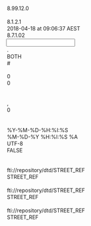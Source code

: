 <?xml version="1.0" encoding="UTF-8"?>

<MappingDef type="MSF" version="1.0">
  <Options>
    <Option key="MappingComment"/>
    <Option key="MappingVersion">8.99.12.0</Option>
    <Option key="MappingAuthor"/>
    <Option key="MessageTranslatorVersion">8.1.2.1</Option>
    <Option key="LastChangedTms">2018-04-18 at 09:06:37 AEST</Option>
    <Option key="MappingDesignerVersion">8.7.1.02</Option>
  </Options>
  <Input vendorType="BB">
    <Options>
      <Option key="DecimalSeparator">.</Option>
      <Option key="TrimFields">BOTH</Option>
      <Option key="CommentMarker">#</Option>
      <Option key="NullIdentifiers"/>
      <Option key="KeyEndPos">0</Option>
      <Option key="SkipInputLines">0</Option>
      <Option key="QuotationMark"/>
      <Option key="DDLName"/>
      <Option key="InputDataDelimiter">,</Option>
      <Option key="KeyBeginPos">0</Option>
      <Option key="EscapeCharacter"/>
      <Option key="MessageType"/>
      <Option key="DateTimeFormat">%Y-%M-%D-%H:%I:%S</Option>
    </Options>
    <VendorDef name="MSFDatastructure">
      <field decimals="0" desc="" excludedNullIdentifiers="" ident="CenterID" length="255" mandatory="false" mapable="true" match="false" multiple="false" name="CenterID" pattern="" pos="0" readonly="false" type="String"/>
      <field decimals="0" desc="" excludedNullIdentifiers="" ident="ISOCurrencyCode" length="255" mandatory="false" mapable="true" match="false" multiple="false" name="ISOCurrencyCode" pattern="" pos="0" readonly="false" type="String"/>
      <field decimals="0" desc="" excludedNullIdentifiers="" ident="ISO MIC Code" length="255" mandatory="false" mapable="true" match="false" multiple="false" name="ISOMICCode" pattern="" pos="0" readonly="false" type="String"/>
      <field decimals="0" desc="" excludedNullIdentifiers="" ident="ISOCountryCode" length="255" mandatory="false" mapable="true" match="false" multiple="false" name="ISOCountryCode" pattern="" pos="0" readonly="false" type="String"/>
      <field decimals="0" desc="" excludedNullIdentifiers="" ident="CentreName" length="255" mandatory="false" mapable="true" match="false" multiple="false" name="CentreName" pattern="" pos="0" readonly="false" type="String"/>
      <field decimals="0" desc="" excludedNullIdentifiers="" ident="FinancialCentre" length="255" mandatory="false" mapable="true" match="false" multiple="false" name="FinancialCentre" pattern="" pos="0" readonly="false" type="String"/>
      <field decimals="0" desc="" excludedNullIdentifiers="" ident="CentreCode" length="255" mandatory="false" mapable="true" match="false" multiple="false" name="CentreCode" pattern="" pos="0" readonly="false" type="String"/>
      <field decimals="0" desc="" excludedNullIdentifiers="" ident="EventYear" length="255" mandatory="false" mapable="true" match="false" multiple="false" name="EventYear" pattern="" pos="0" readonly="false" type="String"/>
      <field decimals="0" desc="" excludedNullIdentifiers="" ident="EventDate" length="255" mandatory="false" mapable="true" match="false" multiple="false" name="EventDate" pattern="" pos="0" readonly="false" type="String"/>
      <field decimals="0" desc="" excludedNullIdentifiers="" ident="EventDayOfWeek" length="255" mandatory="false" mapable="true" match="false" multiple="false" name="EventDayOfWeek" pattern="" pos="0" readonly="false" type="String"/>
      <field decimals="0" desc="" excludedNullIdentifiers="" ident="EventName" length="255" mandatory="false" mapable="true" match="false" multiple="false" name="EventName" pattern="" pos="0" readonly="false" type="String"/>
      <field decimals="0" desc="" excludedNullIdentifiers="" ident="FileType" length="255" mandatory="false" mapable="true" match="false" multiple="false" name="FileType" pattern="" pos="0" readonly="false" type="String"/>
    </VendorDef>
    <Layout>
      <Override/>
      <record ref="MSFDatastructure"/>
    </Layout>
  </Input>
  <Output>
    <Options>
      <Option key="DateTimeOutputFormat">%M-%D-%Y %H:%I:%S %A</Option>
      <Option key="OutputEncoding">UTF-8</Option>
      <Option key="DefaultEmptyNumericsToZero">FALSE</Option>
      <Option key="SendNullMacro"/>
    </Options>
    <MappingFragments/>
    <OutputDef>
      <Node messageformat="GSREF" name="STREET_REF" type="message">
        <Options>
          <Option key="OutputEncoding"/>
          <Option key="SystemId">fti://repository/dtd/STREET_REF</Option>
          <Option key="DocType">STREET_REF</Option>
        </Options>
        <condition><![CDATA[if (AllHaveValue(CenterID, FileType, ISOCountryCode) && OneHasValue(CentreCode, ISOMICCode))
	return "STREET_REF";
else
	return "";]]></condition>
        <Node name="USERID" type="attribute">
          <expr><![CDATA[return "CCHRD_CBA";]]></expr>
        </Node>
        <Node name="HEADER" type="element">
          <Node name="ASOFDATE" type="element">
            <Node name="VALUE" type="attribute"/>
          </Node>
          <Node name="ATTRLOCK" type="element">
            <Node name="VALUE" type="attribute"/>
          </Node>
          <Node name="CALID" type="element">
            <Node name="VALUE" type="attribute"/>
            <Node name="INSERT_ONLY" type="attribute"/>
            <Node name="TRANSLATE" type="attribute"/>
            <Node name="STRIP_FAILED_DOMAIN" type="attribute"/>
            <Node name="DEFAULT" type="attribute"/>
            <Node name="ERR_LVL" type="attribute"/>
          </Node>
          <Node name="CHECKLASTDBUPDATE" type="element">
            <Node name="VALUE" type="attribute">
              <expr><![CDATA[return "N";]]></expr>
            </Node>
          </Node>
          <Node name="CHGAPPRTYP" type="element">
            <Node name="VALUE" type="attribute">
              <expr><![CDATA[return "N";]]></expr>
            </Node>
          </Node>
          <Node name="CNTRYCDE" type="element">
            <Node name="VALUE" type="attribute"/>
            <Node name="INSERT_ONLY" type="attribute"/>
            <Node name="TRANSLATE" type="attribute"/>
            <Node name="STRIP_FAILED_DOMAIN" type="attribute"/>
            <Node name="DEFAULT" type="attribute"/>
            <Node name="ERR_LVL" type="attribute"/>
          </Node>
          <Node name="CURRENTTIMESTAMP" type="element"/>
          <Node name="DATAID" type="element">
            <Node name="VALUE" type="attribute"/>
          </Node>
          <Node name="DATAIDCTXT" type="element">
            <Node name="VALUE" type="attribute"/>
          </Node>
          <Node name="DATASOURCE" type="element">
            <Node name="VALUE" type="attribute">
              <expr><![CDATA[return "COPPCLARK";]]></expr>
            </Node>
          </Node>
          <Node name="DONOTPOST" type="element">
            <Node name="VALUE" type="attribute"/>
          </Node>
          <Node name="EMPLOYEE" type="element">
            <Node name="VALUE" type="attribute"/>
          </Node>
          <Node name="ISSTYP" type="element">
            <Node name="VALUE" type="attribute"/>
            <Node name="INSERT_ONLY" type="attribute"/>
            <Node name="TRANSLATE" type="attribute"/>
            <Node name="STRIP_FAILED_DOMAIN" type="attribute"/>
            <Node name="DEFAULT" type="attribute"/>
            <Node name="ERR_LVL" type="attribute"/>
          </Node>
          <Node name="ISSUEACTIONREPLACE" type="element">
            <Node name="VALUE" type="attribute"/>
          </Node>
          <Node name="ISSUELOCK" type="element">
            <Node name="VALUE" type="attribute"/>
          </Node>
          <Node name="ISSUERDERIVATIONMODE" type="element">
            <Node name="VALUE" type="attribute">
              <expr><![CDATA[return "N";]]></expr>
            </Node>
          </Node>
          <Node name="LOCALE" type="element">
            <Node name="NLS" type="element">
              <Node name="VALUE" type="attribute"/>
            </Node>
            <Node name="TIMEZONE" type="element">
              <Node name="VALUE" type="attribute"/>
            </Node>
          </Node>
          <Node name="MAIN_ENTITY_ID" type="element">
            <Node name="VALUE" type="attribute"/>
          </Node>
          <Node name="MAIN_ENTITY_ID_CTXT_TYP" type="element">
            <Node name="VALUE" type="attribute"/>
          </Node>
          <Node name="MAIN_ENTITY_TYP" type="element">
            <Node name="VALUE" type="attribute"/>
          </Node>
          <Node name="MAIN_ENTITY_NME" type="element">
            <Node name="VALUE" type="attribute"/>
          </Node>
          <Node name="MAIN_ENTITY_TBL_TYP" type="element">
            <Node name="VALUE" type="attribute"/>
          </Node>
          <Node name="MERGEMESSAGE" type="element">
            <Node name="VALUE" type="attribute"/>
          </Node>
          <Node name="MODEL" type="element">
            <Node name="CHANGEMODEL" type="element">
              <Node name="VALUE" type="attribute">
                <expr><![CDATA[return "N";]]></expr>
              </Node>
            </Node>
            <Node name="EXPECTEDCOMPLVL" type="element">
              <Node name="VALUE" type="attribute"/>
            </Node>
            <Node name="MODLID" type="element">
              <Node name="VALUE" type="attribute"/>
              <Node name="INSERT_ONLY" type="attribute"/>
              <Node name="TRANSLATE" type="attribute"/>
              <Node name="STRIP_FAILED_DOMAIN" type="attribute"/>
              <Node name="DEFAULT" type="attribute"/>
              <Node name="ERR_LVL" type="attribute"/>
            </Node>
            <Node name="MODLSTARTTMS" type="element">
              <Node name="VALUE" type="attribute"/>
              <Node name="INSERT_ONLY" type="attribute"/>
              <Node name="TRANSLATE" type="attribute"/>
              <Node name="STRIP_FAILED_DOMAIN" type="attribute"/>
              <Node name="DEFAULT" type="attribute"/>
              <Node name="ERR_LVL" type="attribute"/>
            </Node>
            <Node name="UPDATEMODEL" type="element">
              <Node name="VALUE" type="attribute">
                <expr><![CDATA[return "N";]]></expr>
              </Node>
            </Node>
          </Node>
          <Node name="MSGCLASSIFICATION" type="element">
            <Node name="VALUE" type="attribute"/>
          </Node>
          <Node name="MSGSET" type="element">
            <Node name="VALUE" type="attribute"/>
          </Node>
          <Node name="MSGTYP" type="element">
            <Node name="VALUE" type="attribute"/>
            <Node name="INSERT_ONLY" type="attribute"/>
            <Node name="TRANSLATE" type="attribute"/>
            <Node name="STRIP_FAILED_DOMAIN" type="attribute"/>
            <Node name="DEFAULT" type="attribute"/>
            <Node name="ERR_LVL" type="attribute"/>
          </Node>
          <Node name="ORGID" type="element">
            <Node name="VALUE" type="attribute"/>
            <Node name="INSERT_ONLY" type="attribute"/>
            <Node name="TRANSLATE" type="attribute"/>
            <Node name="STRIP_FAILED_DOMAIN" type="attribute"/>
            <Node name="DEFAULT" type="attribute"/>
            <Node name="ERR_LVL" type="attribute"/>
          </Node>
          <Node name="PUBLISH" type="element">
            <Node name="VALUE" type="attribute"/>
          </Node>
          <Node name="REALMSG" type="element">
            <Node name="VALUE" type="attribute"/>
          </Node>
          <Node name="REFDATA" type="element"/>
          <Node name="REFERRINGPAGE" type="element"/>
          <Node name="ROLLBACKONSEGMENTERROR" type="element">
            <Node name="VALUE" type="attribute"/>
          </Node>
          <Node name="SECURITYLABEL" type="element">
            <Node name="VALUE" type="attribute"/>
          </Node>
          <Node name="TRANSLATE" type="element">
            <Node name="VALUE" type="attribute"/>
          </Node>
          <Node name="TRILLIUM" type="element">
            <Node name="FORCENEWENTITY" type="element">
              <Node name="VALUE" type="attribute"/>
            </Node>
            <Node name="TRILLIUMTABLEID" type="element">
              <Node name="VALUE" type="attribute"/>
            </Node>
            <Node name="TRILLIUMTABLETYPE" type="element">
              <Node name="VALUE" type="attribute"/>
            </Node>
          </Node>
          <Node name="USERID" type="element">
            <Node name="VALUE" type="attribute">
              <expr><![CDATA[return "CCHRD_CBA";]]></expr>
            </Node>
          </Node>
          <Node name="VENDORMODEL" type="element">
            <Node name="VENDORCHANGEMODEL" type="element">
              <Node name="VALUE" type="attribute">
                <expr><![CDATA[return "N";]]></expr>
              </Node>
            </Node>
            <Node name="VENDOREXPECTEDCOMPLVL" type="element">
              <Node name="VALUE" type="attribute"/>
            </Node>
            <Node name="VENDORMODLID" type="element">
              <Node name="VALUE" type="attribute"/>
              <Node name="INSERT_ONLY" type="attribute"/>
            </Node>
            <Node name="VENDORMODLSTARTTMS" type="element">
              <Node name="VALUE" type="attribute"/>
            </Node>
            <Node name="VENDORUPDATEMODEL" type="element">
              <Node name="VALUE" type="attribute">
                <expr><![CDATA[return "N";]]></expr>
              </Node>
            </Node>
          </Node>
          <Node name="VENDORRECORDID" type="element">
            <Node name="VALUE" type="attribute"/>
          </Node>
          <Node name="VENDORTYPE" type="element">
            <Node name="VALUE" type="attribute"/>
          </Node>
          <Node name="VTTRMSGSET" type="element">
            <Node name="VALUE" type="attribute"/>
          </Node>
        </Node>
        <Node name="CalendarDefinition" type="segment">
          <Node name="ACTION" type="attribute">
            <expr><![CDATA[return "UNKNOWN";]]></expr>
          </Node>
          <Node name="TYPE" type="attribute">
            <expr><![CDATA[return "CalendarDefinition";]]></expr>
          </Node>
          <Node name="CALDESC" type="element">
            <Node name="VALUE" type="attribute">
              <expr><![CDATA[	if (OneHasValue(FinancialCentre))
		return FinancialCentre;
	else if (OneHasValue(CentreName))
		return CentreName;
	else
		return "";
]]></expr>
            </Node>
          </Node>
          <Node name="CALID" type="element">
            <Node name="VALUE" type="attribute">
              <expr><![CDATA[return Strcat(CenterID, Strcat("-", FileType));]]></expr>
            </Node>
          </Node>
          <Node name="CALNME" type="element">
            <Node name="VALUE" type="attribute">
              <expr><![CDATA[	if (OneHasValue(CentreCode))
		return CentreCode;
	else if (OneHasValue(ISOMICCode))
		return ISOMICCode;
	else
		return "";
]]></expr>
            </Node>
          </Node>
          <Node name="CALTYP" type="element">
            <Node name="VALUE" type="attribute"/>
          </Node>
          <Node name="DATASRCID" type="element">
            <Node name="VALUE" type="attribute"/>
          </Node>
          <Node name="DATASTATTYP" type="element">
            <Node name="VALUE" type="attribute"/>
          </Node>
          <Node name="LASTCHGTMS" type="element">
            <Node name="VALUE" type="attribute"/>
          </Node>
          <Node name="LASTCHGUSRID" type="element">
            <Node name="VALUE" type="attribute"/>
          </Node>
        </Node>
        <Node name="FinancialMarket" type="segment">
          <condition><![CDATA[if (AllHaveValue(FileType, CenterID) && (OneHasValue(CentreCode, ISOMICCode) && OneHasValue(FinancialCentre, CentreName)))
	return "FinancialMarket";
else
	return "";
	]]></condition>
          <Node name="ACTION" type="attribute">
            <expr><![CDATA[return "REFERENCE";]]></expr>
          </Node>
          <Node name="TYPE" type="attribute">
            <expr><![CDATA[return "FinancialMarket";]]></expr>
          </Node>
          <Node name="COPY_FROM" type="attribute"/>
          <Node name="FinancialMarketIdentifier" type="segment">
            <Node name="ACTION" type="attribute">
              <expr><![CDATA[return "REFERENCE";]]></expr>
            </Node>
            <Node name="TYPE" type="attribute">
              <expr><![CDATA[return "FinancialMarketIdentifier";]]></expr>
            </Node>
            <Node name="NESTED_ERR_LVL" type="attribute">
              <expr><![CDATA[return "ERROR";]]></expr>
            </Node>
            <Node name="NESTED_ERR_TXT" type="attribute">
              <expr><![CDATA[	if (OneHasValue(CentreCode))
		return Strcat("3|CONCTNS|NESTED|MKTIDCTXTTYP|MIC|MKTID|", Strcat(SubString(CentreCode, 1, 4), "|DATASRCID|COPPCLARK"));
	else if (OneHasValue(ISOMICCode))
		return Strcat("3|CONCTNS|NESTED|MKTIDCTXTTYP|MIC|MKTID|", Strcat(ISOMICCode, "|DATASRCID|COPPCLARK"));
	else
		return "";
]]></expr>
            </Node>
            <Node name="COPY_TO" type="attribute">
              <expr><![CDATA[return "MKT_OID";]]></expr>
            </Node>
            <Node name="MATCH" type="attribute">
              <expr><![CDATA[return "MKID1_MKT_CTXT_MKTID";]]></expr>
            </Node>
            <Node name="MKTID" type="element">
              <Node name="VALUE" type="attribute">
                <expr><![CDATA[	if (OneHasValue(CentreCode))
		return SubString(CentreCode, 1, 4);
	else if (OneHasValue(ISOMICCode))
		return ISOMICCode;
	else
		return "";
]]></expr>
              </Node>
              <Node name="MKTIDCTXTTYP" type="element"/>
            </Node>
            <Node name="MKTIDCTXTTYP" type="element">
              <Node name="VALUE" type="attribute">
                <expr><![CDATA[return "MIC";]]></expr>
              </Node>
            </Node>
          </Node>
          <Node name="AUTOORDEREXPIREIND" type="element">
            <Node name="VALUE" type="attribute"/>
          </Node>
          <Node name="CREATEDTMS" type="element">
            <Node name="VALUE" type="attribute"/>
          </Node>
          <Node name="CSDPERMITIND" type="element">
            <Node name="VALUE" type="attribute"/>
          </Node>
          <Node name="CURRMIDOFCNT" type="element">
            <Node name="VALUE" type="attribute"/>
          </Node>
          <Node name="DATACOVERAGETYP" type="element">
            <Node name="VALUE" type="attribute"/>
          </Node>
          <Node name="DATASRCID" type="element">
            <Node name="VALUE" type="attribute"/>
          </Node>
          <Node name="DATASTATTYP" type="element">
            <Node name="VALUE" type="attribute"/>
          </Node>
          <Node name="DAYSETTLEBUYQTY" type="element">
            <Node name="VALUE" type="attribute"/>
          </Node>
          <Node name="DAYSETTLESLLQTY" type="element">
            <Node name="VALUE" type="attribute"/>
          </Node>
          <Node name="DAYSMTHBASTYP" type="element">
            <Node name="VALUE" type="attribute"/>
          </Node>
          <Node name="DAYSYRBASTYP" type="element">
            <Node name="VALUE" type="attribute"/>
          </Node>
          <Node name="DYCHGLMTCAMT" type="element">
            <Node name="VALUE" type="attribute"/>
          </Node>
          <Node name="ELECADDRID" type="element">
            <Node name="VALUE" type="attribute"/>
          </Node>
          <Node name="ELECMATCHIND" type="element">
            <Node name="VALUE" type="attribute"/>
          </Node>
          <Node name="ELECTRDNGIND" type="element">
            <Node name="VALUE" type="attribute"/>
          </Node>
          <Node name="ENDBUSDYTME" type="element">
            <Node name="VALUE" type="attribute"/>
          </Node>
          <Node name="ENDTMS" type="element">
            <Node name="VALUE" type="attribute"/>
          </Node>
          <Node name="FINSMKTTYP" type="element">
            <Node name="VALUE" type="attribute"/>
          </Node>
          <Node name="GUCNT" type="element">
            <Node name="VALUE" type="attribute"/>
          </Node>
          <Node name="GUID" type="element">
            <Node name="VALUE" type="attribute"/>
          </Node>
          <Node name="GUTYP" type="element">
            <Node name="VALUE" type="attribute"/>
          </Node>
          <Node name="HELDPOSLMTCAMT" type="element">
            <Node name="VALUE" type="attribute"/>
          </Node>
          <Node name="INSTMNEM" type="element">
            <Node name="VALUE" type="attribute"/>
          </Node>
          <Node name="INTERNETTRDNGIND" type="element">
            <Node name="VALUE" type="attribute"/>
          </Node>
          <Node name="LASTCHGTMS" type="element">
            <Node name="VALUE" type="attribute"/>
          </Node>
          <Node name="LASTCHGUSRID" type="element">
            <Node name="VALUE" type="attribute"/>
          </Node>
          <Node name="LOCALTMZ" type="element">
            <Node name="VALUE" type="attribute"/>
          </Node>
          <Node name="MAILADDRID" type="element">
            <Node name="VALUE" type="attribute"/>
          </Node>
          <Node name="MERGEUNIQOID" type="element">
            <Node name="VALUE" type="attribute"/>
          </Node>
          <Node name="MIFIDREGULATEDIND" type="element">
            <Node name="VALUE" type="attribute"/>
          </Node>
          <Node name="MKTDESC" type="element">
            <Node name="VALUE" type="attribute"/>
          </Node>
          <Node name="MKTLISTEDIND" type="element">
            <Node name="VALUE" type="attribute"/>
          </Node>
          <Node name="MKTMAKINGTYP" type="element">
            <Node name="VALUE" type="attribute"/>
          </Node>
          <Node name="MKTIDCTXTTYP" type="element">
            <Node name="VALUE" type="attribute">
              <expr><![CDATA[return "MIC";]]></expr>
            </Node>
          </Node>
          <Node name="MKTNME" type="element">
            <Node name="VALUE" type="attribute">
              <expr><![CDATA[	if (OneHasValue(FinancialCentre))
		return FinancialCentre;
	else if (OneHasValue(CentreName))
		return CentreName;
	else
		return "";
]]></expr>
            </Node>
          </Node>
          <Node name="MKTOID" type="element">
            <Node name="VALUE" type="attribute"/>
          </Node>
          <Node name="MKTQUOTETYP" type="element">
            <Node name="VALUE" type="attribute"/>
          </Node>
          <Node name="MKTSTATTYP" type="element">
            <Node name="VALUE" type="attribute"/>
          </Node>
          <Node name="MKTTRDNGSTATTYP" type="element">
            <Node name="VALUE" type="attribute"/>
          </Node>
          <Node name="NLSCDE" type="element">
            <Node name="VALUE" type="attribute"/>
          </Node>
          <Node name="ORDERCUTOFFTME" type="element">
            <Node name="VALUE" type="attribute"/>
          </Node>
          <Node name="PHYSTRDNGIND" type="element">
            <Node name="VALUE" type="attribute"/>
          </Node>
          <Node name="PREFINTERFACETYP" type="element">
            <Node name="VALUE" type="attribute"/>
          </Node>
          <Node name="PREFISSCTXTTYP" type="element">
            <Node name="VALUE" type="attribute"/>
          </Node>
          <Node name="PREFPLACEMENTTYP" type="element">
            <Node name="VALUE" type="attribute"/>
          </Node>
          <Node name="PREFSETTLECDE" type="element">
            <Node name="VALUE" type="attribute"/>
          </Node>
          <Node name="PREFSETTLETYP" type="element">
            <Node name="VALUE" type="attribute"/>
          </Node>
          <Node name="PREFTRDNGCDE" type="element">
            <Node name="VALUE" type="attribute"/>
          </Node>
          <Node name="PRNTMKTOID" type="element">
            <Node name="VALUE" type="attribute"/>
          </Node>
          <Node name="RNDLOTDEPENDENTIND" type="element">
            <Node name="VALUE" type="attribute"/>
          </Node>
          <Node name="RNDLOTSZCQTY" type="element">
            <Node name="VALUE" type="attribute"/>
          </Node>
          <Node name="STARTBUSDYTME" type="element">
            <Node name="VALUE" type="attribute"/>
          </Node>
          <Node name="TRDBOTDYNUM" type="element">
            <Node name="VALUE" type="attribute"/>
          </Node>
          <Node name="TRDBOTDYTYP" type="element">
            <Node name="VALUE" type="attribute"/>
          </Node>
          <Node name="TRDBOTSTRTNUM" type="element">
            <Node name="VALUE" type="attribute"/>
          </Node>
          <Node name="TRDDTEACRDINTIND" type="element">
            <Node name="VALUE" type="attribute"/>
          </Node>
          <Node name="TRDLOTSIZECQTY" type="element">
            <Node name="VALUE" type="attribute"/>
          </Node>
        </Node>
        <Node name="FinancialMarketIdentifier" type="segment">
          <condition><![CDATA[if (AllHaveValue(FileType, CenterID) && (OneHasValue(CentreCode, ISOMICCode) && OneHasValue(FinancialCentre, CentreName)))
	return "FinancialMarketIdentifier";
else
	return "";]]></condition>
          <Node name="ACTION" type="attribute">
            <expr><![CDATA[return "REFERENCE";]]></expr>
          </Node>
          <Node name="TYPE" type="attribute">
            <expr><![CDATA[return "FinancialMarketIdentifier";]]></expr>
          </Node>
          <Node name="COPY_FROM" type="attribute"/>
          <Node name="COPY_TO" type="attribute">
            <expr><![CDATA[return "MKT_OID";]]></expr>
          </Node>
          <Node name="NESTED_ERR_LVL" type="attribute">
            <expr><![CDATA[return "ERROR";]]></expr>
          </Node>
          <Node name="NESTED_ERR_TXT" type="attribute">
            <expr><![CDATA[return Strcat("3|CONCTNS|NESTED|MKTIDCTXTTYP|MIC|MKTID|", Strcat(SubString(CentreCode, 6, 0), "|DATASRCID|COPPCLARK"));]]></expr>
          </Node>
          <Node name="MATCH" type="attribute">
            <expr><![CDATA[return "MKID1_MKT_CTXT_MKTID";]]></expr>
          </Node>
          <Node name="DATASRCID" type="element">
            <Node name="VALUE" type="attribute"/>
          </Node>
          <Node name="DATASTATTYP" type="element">
            <Node name="VALUE" type="attribute"/>
          </Node>
          <Node name="ENDTMS" type="element">
            <Node name="VALUE" type="attribute"/>
          </Node>
          <Node name="LASTCHGTMS" type="element">
            <Node name="VALUE" type="attribute"/>
          </Node>
          <Node name="LASTCHGUSRID" type="element">
            <Node name="VALUE" type="attribute"/>
          </Node>
          <Node name="MKIDOID" type="element">
            <Node name="VALUE" type="attribute"/>
          </Node>
          <Node name="MKTIDCTXTTYP" type="element">
            <Node name="VALUE" type="attribute">
              <expr><![CDATA[return "MIC";]]></expr>
            </Node>
          </Node>
          <Node name="MKTOID" type="element">
            <Node name="VALUE" type="attribute"/>
          </Node>
          <Node name="STARTTMS" type="element">
            <Node name="VALUE" type="attribute"/>
          </Node>
          <Node name="MKTID" type="element">
            <Node name="VALUE" type="attribute">
              <expr><![CDATA[	if (OneHasValue(CentreCode))
		return SubString(CentreCode, 1, 4);
	else if (OneHasValue(ISOMICCode))
		return ISOMICCode;
	else
		return "";
]]></expr>
            </Node>
          </Node>
        </Node>
        <Node name="FinancialMarketIdentifier" type="segment">
          <condition><![CDATA[	if ((AllHaveValue(CentreCode, FileType, CenterID, FinancialCentre) && (Strcmp(FileType, "T") || Strcmp(FileType, "S"))) && StrContainsOneOf(CentreCode, "-"))
		return "FinancialMarketIdentifier";
	else
		return "";
]]></condition>
          <Node name="ACTION" type="attribute">
            <expr><![CDATA[return "REFERENCE";]]></expr>
          </Node>
          <Node name="TYPE" type="attribute">
            <expr><![CDATA[return "FinancialMarketIdentifier";]]></expr>
          </Node>
          <Node name="COPY_FROM" type="attribute"/>
          <Node name="COPY_TO" type="attribute">
            <expr><![CDATA[return "MKT_OID";]]></expr>
          </Node>
          <Node name="NESTED_ERR_LVL" type="attribute">
            <expr><![CDATA[return "ERROR";]]></expr>
          </Node>
          <Node name="NESTED_ERR_TXT" type="attribute">
            <expr><![CDATA[return Strcat("3|CONCTNS|NESTED|MKTIDCTXTTYP|CCETEXCH|MKTID|", Strcat(CentreCode, "|DATASRCID|COPPCLARK"));]]></expr>
          </Node>
          <Node name="MATCH" type="attribute">
            <expr><![CDATA[return "MKID1_MKT_CTXT_MKTID";]]></expr>
          </Node>
          <Node name="DATASRCID" type="element">
            <Node name="VALUE" type="attribute"/>
          </Node>
          <Node name="DATASTATTYP" type="element">
            <Node name="VALUE" type="attribute"/>
          </Node>
          <Node name="ENDTMS" type="element">
            <Node name="VALUE" type="attribute"/>
          </Node>
          <Node name="LASTCHGTMS" type="element">
            <Node name="VALUE" type="attribute"/>
          </Node>
          <Node name="LASTCHGUSRID" type="element">
            <Node name="VALUE" type="attribute"/>
          </Node>
          <Node name="MKIDOID" type="element">
            <Node name="VALUE" type="attribute"/>
          </Node>
          <Node name="MKTIDCTXTTYP" type="element">
            <Node name="VALUE" type="attribute">
              <expr><![CDATA[return "CCETEXCH";]]></expr>
            </Node>
          </Node>
          <Node name="MKTOID" type="element">
            <Node name="VALUE" type="attribute"/>
          </Node>
          <Node name="STARTTMS" type="element">
            <Node name="VALUE" type="attribute"/>
          </Node>
          <Node name="MKTID" type="element">
            <Node name="VALUE" type="attribute">
              <expr><![CDATA[return CentreCode;]]></expr>
            </Node>
          </Node>
        </Node>
        <Node name="FinsMarketCalendarParticipant" type="segment">
          <condition><![CDATA[if (AllHaveValue(FileType, CenterID) && (OneHasValue(CentreCode, ISOMICCode) && OneHasValue(CentreName, FinancialCentre)))
	return "FinsMarketCalendarParticipant";
else
	return "";]]></condition>
          <Node name="ACTION" type="attribute">
            <expr><![CDATA[return "UNKNOWN";]]></expr>
          </Node>
          <Node name="TYPE" type="attribute">
            <expr><![CDATA[return "FinsMarketCalendarParticipant";]]></expr>
          </Node>
          <Node name="CalendarDefinition" type="segment">
            <Node name="ACTION" type="attribute">
              <expr><![CDATA[return "REFERENCE";]]></expr>
            </Node>
            <Node name="TYPE" type="attribute">
              <expr><![CDATA[return "CalendarDefinition";]]></expr>
            </Node>
            <Node name="COPY_TO" type="attribute">
              <expr><![CDATA[return "CAL_ID";]]></expr>
            </Node>
            <Node name="CALID" type="element">
              <Node name="VALUE" type="attribute">
                <expr><![CDATA[return Strcat(CenterID, Strcat("-", FileType));]]></expr>
              </Node>
            </Node>
            <Node name="CALTYP" type="element">
              <Node name="VALUE" type="attribute"/>
            </Node>
            <Node name="DATASRCID" type="element">
              <Node name="VALUE" type="attribute"/>
            </Node>
            <Node name="DATASTATTYP" type="element">
              <Node name="VALUE" type="attribute"/>
            </Node>
            <Node name="LASTCHGTMS" type="element">
              <Node name="VALUE" type="attribute"/>
            </Node>
            <Node name="LASTCHGUSRID" type="element">
              <Node name="VALUE" type="attribute"/>
            </Node>
          </Node>
          <Node name="FinancialMarketIdentifier" type="segment">
            <Node name="ACTION" type="attribute">
              <expr><![CDATA[return "REFERENCE";]]></expr>
            </Node>
            <Node name="TYPE" type="attribute">
              <expr><![CDATA[return "FinancialMarketIdentifier";]]></expr>
            </Node>
            <Node name="COPY_FROM" type="attribute"/>
            <Node name="COPY_TO" type="attribute">
              <expr><![CDATA[return "MKT_OID";]]></expr>
            </Node>
            <Node name="NESTED_ERR_LVL" type="attribute">
              <expr><![CDATA[return "ERROR";]]></expr>
            </Node>
            <Node name="NESTED_ERR_TXT" type="attribute">
              <expr><![CDATA[	if (OneHasValue(CentreCode))
		return Strcat("3|CONCTNS|NESTED|MKTIDCTXTTYP|MIC|MKTID|", Strcat(SubString(CentreCode, 1, 4), "|DATASRCID|COPPCLARK"));
	else if (OneHasValue(ISOMICCode))
		return Strcat("3|CONCTNS|NESTED|MKTIDCTXTTYP|MIC|MKTID|", Strcat(ISOMICCode, "|DATASRCID|COPPCLARK"));
	else
		return "";]]></expr>
            </Node>
            <Node name="MATCH" type="attribute">
              <expr><![CDATA[return "MKID1_MKT_CTXT_MKTID";]]></expr>
            </Node>
            <Node name="DATASRCID" type="element">
              <Node name="VALUE" type="attribute"/>
            </Node>
            <Node name="DATASTATTYP" type="element">
              <Node name="VALUE" type="attribute"/>
            </Node>
            <Node name="ENDTMS" type="element">
              <Node name="VALUE" type="attribute"/>
            </Node>
            <Node name="LASTCHGTMS" type="element">
              <Node name="VALUE" type="attribute"/>
            </Node>
            <Node name="LASTCHGUSRID" type="element">
              <Node name="VALUE" type="attribute"/>
            </Node>
            <Node name="MKIDOID" type="element">
              <Node name="VALUE" type="attribute"/>
            </Node>
            <Node name="MKTIDCTXTTYP" type="element">
              <Node name="VALUE" type="attribute">
                <expr><![CDATA[return "MIC";]]></expr>
              </Node>
            </Node>
            <Node name="MKTOID" type="element">
              <Node name="VALUE" type="attribute"/>
            </Node>
            <Node name="STARTTMS" type="element">
              <Node name="VALUE" type="attribute"/>
            </Node>
            <Node name="MKTID" type="element">
              <Node name="VALUE" type="attribute">
                <expr><![CDATA[	if (OneHasValue(CentreCode))
		return SubString(CentreCode, 1, 4);
	else if (OneHasValue(ISOMICCode))
		return ISOMICCode;
	else
		return "";
]]></expr>
              </Node>
            </Node>
          </Node>
          <Node name="FinancialMarketIdentifier" type="segment">
            <condition><![CDATA[if (StrContainsOneOf(CentreCode, "-"))
	return "FinancialMarketIdentifier";
else
	return "";]]></condition>
            <Node name="ACTION" type="attribute">
              <expr><![CDATA[return "REFERENCE";]]></expr>
            </Node>
            <Node name="TYPE" type="attribute">
              <expr><![CDATA[return "FinancialMarketIdentifier";]]></expr>
            </Node>
            <Node name="COPY_FROM" type="attribute"/>
            <Node name="COPY_TO" type="attribute">
              <expr><![CDATA[return "MKT_OID";]]></expr>
            </Node>
            <Node name="NESTED_ERR_LVL" type="attribute">
              <expr><![CDATA[return "ERROR";]]></expr>
            </Node>
            <Node name="NESTED_ERR_TXT" type="attribute">
              <expr><![CDATA[return Strcat("3|CONCTNS|NESTED|MKTIDCTXTTYP|CCETEXCH|MKTID|", Strcat(CentreCode, "|DATASRCID|COPPCLARK"));]]></expr>
            </Node>
            <Node name="MATCH" type="attribute">
              <expr><![CDATA[return "MKID1_MKT_CTXT_MKTID";]]></expr>
            </Node>
            <Node name="DATASRCID" type="element">
              <Node name="VALUE" type="attribute"/>
            </Node>
            <Node name="DATASTATTYP" type="element">
              <Node name="VALUE" type="attribute"/>
            </Node>
            <Node name="ENDTMS" type="element">
              <Node name="VALUE" type="attribute"/>
            </Node>
            <Node name="LASTCHGTMS" type="element">
              <Node name="VALUE" type="attribute"/>
            </Node>
            <Node name="LASTCHGUSRID" type="element">
              <Node name="VALUE" type="attribute"/>
            </Node>
            <Node name="MKIDOID" type="element">
              <Node name="VALUE" type="attribute"/>
            </Node>
            <Node name="MKTIDCTXTTYP" type="element">
              <Node name="VALUE" type="attribute">
                <expr><![CDATA[return "CCETEXCH";]]></expr>
              </Node>
            </Node>
            <Node name="MKTOID" type="element">
              <Node name="VALUE" type="attribute"/>
            </Node>
            <Node name="STARTTMS" type="element">
              <Node name="VALUE" type="attribute"/>
            </Node>
            <Node name="MKTID" type="element">
              <Node name="VALUE" type="attribute">
                <expr><![CDATA[return CentreCode;]]></expr>
              </Node>
            </Node>
          </Node>
          <Node name="CALID" type="element">
            <Node name="VALUE" type="attribute">
              <expr><![CDATA[return Strcat(CenterID, Strcat("-", FileType));]]></expr>
            </Node>
          </Node>
          <Node name="CALPROCTYP" type="element">
            <Node name="VALUE" type="attribute"/>
          </Node>
          <Node name="CALPRTDESC" type="element">
            <Node name="VALUE" type="attribute"/>
          </Node>
          <Node name="CALPURPTYP" type="element">
            <Node name="VALUE" type="attribute">
              <expr><![CDATA[return FileType;]]></expr>
            </Node>
            <Node name="TRANSLATE" type="attribute">
              <expr><![CDATA[return "YES";]]></expr>
            </Node>
          </Node>
          <Node name="DATASRCID" type="element">
            <Node name="VALUE" type="attribute"/>
          </Node>
          <Node name="DATASTATTYP" type="element">
            <Node name="VALUE" type="attribute"/>
          </Node>
          <Node name="DFLTCALIND" type="element">
            <Node name="VALUE" type="attribute"/>
          </Node>
          <Node name="ENDTMS" type="element">
            <Node name="VALUE" type="attribute"/>
          </Node>
          <Node name="ISSTYPGRPOID" type="element">
            <Node name="VALUE" type="attribute"/>
          </Node>
          <Node name="LASTCHGTMS" type="element">
            <Node name="VALUE" type="attribute"/>
          </Node>
          <Node name="LASTCHGUSRID" type="element">
            <Node name="VALUE" type="attribute"/>
          </Node>
          <Node name="MKCAOID" type="element">
            <Node name="VALUE" type="attribute"/>
          </Node>
          <Node name="MKTISSOID" type="element">
            <Node name="VALUE" type="attribute"/>
          </Node>
          <Node name="MKTOID" type="element">
            <Node name="VALUE" type="attribute"/>
          </Node>
          <Node name="STARTTMS" type="element">
            <Node name="VALUE" type="attribute"/>
          </Node>
        </Node>
        <Node name="GeoUnitCalendarParticipant" type="segment">
          <Node name="ACTION" type="attribute">
            <expr><![CDATA[return "UNKNOWN";]]></expr>
          </Node>
          <Node name="TYPE" type="attribute">
            <expr><![CDATA[return "GeoUnitCalendarParticipant";]]></expr>
          </Node>
          <Node name="GeographicUnit" type="segment">
            <Node name="ACTION" type="attribute">
              <expr><![CDATA[return "REFERENCE";]]></expr>
            </Node>
            <Node name="TYPE" type="attribute">
              <expr><![CDATA[return "GeographicUnit";]]></expr>
            </Node>
            <Node name="COPY_FROM" type="attribute">
              <expr><![CDATA[return "PRNT_GU_CNT,PRNT_GU_ID,PRNT_GU_TYP";]]></expr>
            </Node>
            <Node name="COPY_TO" type="attribute">
              <expr><![CDATA[return "GU_CNT,GU_ID,GU_TYP";]]></expr>
            </Node>
            <Node name="NESTED_ERR_LVL" type="attribute">
              <expr><![CDATA[return "ERROR";]]></expr>
            </Node>
            <Node name="NESTED_ERR_TXT" type="attribute">
              <expr><![CDATA[return Strcat("11|CONCTNS|NESTED|PRNTGUTYP|COUNTRY|PRNTGUID|", Strcat(SubString(ISOCountryCode, 1, 8), "|DATASRCID|COPPCLARK"));]]></expr>
            </Node>
            <Node name="CALID" type="element">
              <Node name="VALUE" type="attribute"/>
            </Node>
            <Node name="CITYCDE" type="element">
              <Node name="VALUE" type="attribute"/>
            </Node>
            <Node name="CITYCDETYP" type="element">
              <Node name="VALUE" type="attribute"/>
            </Node>
            <Node name="CITYNME" type="element">
              <Node name="VALUE" type="attribute"/>
            </Node>
            <Node name="CNTRYCDE" type="element">
              <Node name="VALUE" type="attribute"/>
            </Node>
            <Node name="CNTRYSUBDIVCDE" type="element">
              <Node name="VALUE" type="attribute"/>
            </Node>
            <Node name="CNTYCDE" type="element">
              <Node name="VALUE" type="attribute"/>
            </Node>
            <Node name="CNTYCDETYP" type="element">
              <Node name="VALUE" type="attribute"/>
            </Node>
            <Node name="CNTYNME" type="element">
              <Node name="VALUE" type="attribute"/>
            </Node>
            <Node name="CONTINENTCDE" type="element">
              <Node name="VALUE" type="attribute"/>
            </Node>
            <Node name="CROSSREFID" type="element">
              <Node name="VALUE" type="attribute"/>
            </Node>
            <Node name="CSDPERMITIND" type="element">
              <Node name="VALUE" type="attribute"/>
            </Node>
            <Node name="DATASRCID" type="element">
              <Node name="VALUE" type="attribute"/>
            </Node>
            <Node name="DATASTATTYP" type="element">
              <Node name="VALUE" type="attribute"/>
            </Node>
            <Node name="ENDTMS" type="element">
              <Node name="VALUE" type="attribute"/>
            </Node>
            <Node name="GUCNT" type="element">
              <Node name="VALUE" type="attribute"/>
            </Node>
            <Node name="GUDESC" type="element">
              <Node name="VALUE" type="attribute"/>
            </Node>
            <Node name="GUID" type="element">
              <Node name="VALUE" type="attribute"/>
            </Node>
            <Node name="GUNME" type="element">
              <Node name="VALUE" type="attribute"/>
            </Node>
            <Node name="GUTYP" type="element">
              <Node name="VALUE" type="attribute"/>
            </Node>
            <Node name="LASTCHGTMS" type="element">
              <Node name="VALUE" type="attribute"/>
            </Node>
            <Node name="LASTCHGUSRID" type="element">
              <Node name="VALUE" type="attribute"/>
            </Node>
            <Node name="NLSCDE" type="element">
              <Node name="VALUE" type="attribute"/>
            </Node>
            <Node name="POSTALCDE" type="element">
              <Node name="VALUE" type="attribute"/>
            </Node>
            <Node name="PREFCURRCDE" type="element">
              <Node name="VALUE" type="attribute"/>
            </Node>
            <Node name="PRNTGUCNT" type="element">
              <Node name="VALUE" type="attribute">
                <expr><![CDATA[return "1";]]></expr>
              </Node>
            </Node>
            <Node name="PRNTGUID" type="element">
              <Node name="VALUE" type="attribute">
                <expr><![CDATA[return SubString(ISOCountryCode, 1, 8);]]></expr>
              </Node>
            </Node>
            <Node name="PRNTGUTYP" type="element">
              <Node name="VALUE" type="attribute">
                <expr><![CDATA[return "COUNTRY";]]></expr>
              </Node>
            </Node>
            <Node name="REGIONNME" type="element">
              <Node name="VALUE" type="attribute"/>
            </Node>
            <Node name="STARTTMS" type="element">
              <Node name="VALUE" type="attribute"/>
            </Node>
            <Node name="STEPRVCDE" type="element">
              <Node name="VALUE" type="attribute"/>
            </Node>
            <Node name="STOPPAYIND" type="element">
              <Node name="VALUE" type="attribute"/>
            </Node>
            <Node name="TMZTMZ" type="element">
              <Node name="VALUE" type="attribute"/>
            </Node>
            <Node name="TOWNSHIPNME" type="element">
              <Node name="VALUE" type="attribute"/>
            </Node>
          </Node>
          <Node name="CALID" type="element">
            <Node name="VALUE" type="attribute">
              <expr><![CDATA[return Strcat(CenterID, Strcat("-", FileType));]]></expr>
            </Node>
          </Node>
          <Node name="CALPROCTYP" type="element">
            <Node name="VALUE" type="attribute"/>
          </Node>
          <Node name="CALPRTDESC" type="element">
            <Node name="VALUE" type="attribute"/>
          </Node>
          <Node name="CALPURPTYP" type="element">
            <Node name="VALUE" type="attribute">
              <expr><![CDATA[return FileType;]]></expr>
            </Node>
            <Node name="TRANSLATE" type="attribute">
              <expr><![CDATA[return "YES";]]></expr>
            </Node>
          </Node>
          <Node name="GUNME" type="element">
            <Node name="VALUE" type="attribute">
              <expr><![CDATA[if (OneHasValue(CentreName))
	return CentreName;
else if (OneHasValue(FinancialCentre))
	return FinancialCentre;
else
	return "";]]></expr>
            </Node>
          </Node>
          <Node name="DATASRCID" type="element">
            <Node name="VALUE" type="attribute"/>
          </Node>
          <Node name="DATASTATTYP" type="element">
            <Node name="VALUE" type="attribute"/>
          </Node>
          <Node name="ENDTMS" type="element">
            <Node name="VALUE" type="attribute"/>
          </Node>
          <Node name="GUCAOID" type="element">
            <Node name="VALUE" type="attribute"/>
          </Node>
          <Node name="GUCNT" type="element">
            <Node name="VALUE" type="attribute"/>
          </Node>
          <Node name="GUID" type="element">
            <Node name="VALUE" type="attribute"/>
          </Node>
          <Node name="GUTYP" type="element">
            <Node name="VALUE" type="attribute"/>
          </Node>
          <Node name="LASTCHGTMS" type="element">
            <Node name="VALUE" type="attribute"/>
          </Node>
          <Node name="LASTCHGUSRID" type="element">
            <Node name="VALUE" type="attribute"/>
          </Node>
          <Node name="STARTTMS" type="element">
            <Node name="VALUE" type="attribute"/>
          </Node>
        </Node>
      </Node>
      <Node messageformat="GSREF" name="STREET_REF" type="message">
        <Options>
          <Option key="OutputEncoding"/>
          <Option key="SystemId">fti://repository/dtd/STREET_REF</Option>
          <Option key="DocType">STREET_REF</Option>
        </Options>
        <condition><![CDATA[if (AllHaveValue(CenterID, FileType, EventName, EventDate))
	return "STREET_REF";
else
	return "";]]></condition>
        <Node name="USERID" type="attribute">
          <expr><![CDATA[return "CCHRD_CBA";]]></expr>
        </Node>
        <Node name="HEADER" type="element">
          <Node name="ASOFDATE" type="element">
            <Node name="VALUE" type="attribute"/>
          </Node>
          <Node name="ATTRLOCK" type="element">
            <Node name="VALUE" type="attribute"/>
          </Node>
          <Node name="CALID" type="element">
            <Node name="VALUE" type="attribute"/>
            <Node name="INSERT_ONLY" type="attribute"/>
            <Node name="TRANSLATE" type="attribute"/>
            <Node name="STRIP_FAILED_DOMAIN" type="attribute"/>
            <Node name="DEFAULT" type="attribute"/>
            <Node name="ERR_LVL" type="attribute"/>
          </Node>
          <Node name="CHECKLASTDBUPDATE" type="element">
            <Node name="VALUE" type="attribute">
              <expr><![CDATA[return "N";]]></expr>
            </Node>
          </Node>
          <Node name="CHGAPPRTYP" type="element">
            <Node name="VALUE" type="attribute">
              <expr><![CDATA[return "N";]]></expr>
            </Node>
          </Node>
          <Node name="CNTRYCDE" type="element">
            <Node name="VALUE" type="attribute"/>
            <Node name="INSERT_ONLY" type="attribute"/>
            <Node name="TRANSLATE" type="attribute"/>
            <Node name="STRIP_FAILED_DOMAIN" type="attribute"/>
            <Node name="DEFAULT" type="attribute"/>
            <Node name="ERR_LVL" type="attribute"/>
          </Node>
          <Node name="CURRENTTIMESTAMP" type="element"/>
          <Node name="DATAID" type="element">
            <Node name="VALUE" type="attribute"/>
          </Node>
          <Node name="DATAIDCTXT" type="element">
            <Node name="VALUE" type="attribute"/>
          </Node>
          <Node name="DATASOURCE" type="element">
            <Node name="VALUE" type="attribute">
              <expr><![CDATA[return "COPPCLARK";]]></expr>
            </Node>
          </Node>
          <Node name="DONOTPOST" type="element">
            <Node name="VALUE" type="attribute"/>
          </Node>
          <Node name="EMPLOYEE" type="element">
            <Node name="VALUE" type="attribute"/>
          </Node>
          <Node name="ISSTYP" type="element">
            <Node name="VALUE" type="attribute"/>
            <Node name="INSERT_ONLY" type="attribute"/>
            <Node name="TRANSLATE" type="attribute"/>
            <Node name="STRIP_FAILED_DOMAIN" type="attribute"/>
            <Node name="DEFAULT" type="attribute"/>
            <Node name="ERR_LVL" type="attribute"/>
          </Node>
          <Node name="ISSUEACTIONREPLACE" type="element">
            <Node name="VALUE" type="attribute"/>
          </Node>
          <Node name="ISSUELOCK" type="element">
            <Node name="VALUE" type="attribute"/>
          </Node>
          <Node name="ISSUERDERIVATIONMODE" type="element">
            <Node name="VALUE" type="attribute">
              <expr><![CDATA[return "N";]]></expr>
            </Node>
          </Node>
          <Node name="LOCALE" type="element">
            <Node name="NLS" type="element">
              <Node name="VALUE" type="attribute"/>
            </Node>
            <Node name="TIMEZONE" type="element">
              <Node name="VALUE" type="attribute"/>
            </Node>
          </Node>
          <Node name="MAIN_ENTITY_ID" type="element">
            <Node name="VALUE" type="attribute"/>
          </Node>
          <Node name="MAIN_ENTITY_ID_CTXT_TYP" type="element">
            <Node name="VALUE" type="attribute"/>
          </Node>
          <Node name="MAIN_ENTITY_TYP" type="element">
            <Node name="VALUE" type="attribute"/>
          </Node>
          <Node name="MAIN_ENTITY_NME" type="element">
            <Node name="VALUE" type="attribute"/>
          </Node>
          <Node name="MAIN_ENTITY_TBL_TYP" type="element">
            <Node name="VALUE" type="attribute"/>
          </Node>
          <Node name="MERGEMESSAGE" type="element">
            <Node name="VALUE" type="attribute"/>
          </Node>
          <Node name="MODEL" type="element">
            <Node name="CHANGEMODEL" type="element">
              <Node name="VALUE" type="attribute">
                <expr><![CDATA[return "N";]]></expr>
              </Node>
            </Node>
            <Node name="EXPECTEDCOMPLVL" type="element">
              <Node name="VALUE" type="attribute"/>
            </Node>
            <Node name="MODLID" type="element">
              <Node name="VALUE" type="attribute"/>
              <Node name="INSERT_ONLY" type="attribute"/>
              <Node name="TRANSLATE" type="attribute"/>
              <Node name="STRIP_FAILED_DOMAIN" type="attribute"/>
              <Node name="DEFAULT" type="attribute"/>
              <Node name="ERR_LVL" type="attribute"/>
            </Node>
            <Node name="MODLSTARTTMS" type="element">
              <Node name="VALUE" type="attribute"/>
              <Node name="INSERT_ONLY" type="attribute"/>
              <Node name="TRANSLATE" type="attribute"/>
              <Node name="STRIP_FAILED_DOMAIN" type="attribute"/>
              <Node name="DEFAULT" type="attribute"/>
              <Node name="ERR_LVL" type="attribute"/>
            </Node>
            <Node name="UPDATEMODEL" type="element">
              <Node name="VALUE" type="attribute">
                <expr><![CDATA[return "N";]]></expr>
              </Node>
            </Node>
          </Node>
          <Node name="MSGCLASSIFICATION" type="element">
            <Node name="VALUE" type="attribute"/>
          </Node>
          <Node name="MSGSET" type="element">
            <Node name="VALUE" type="attribute"/>
          </Node>
          <Node name="MSGTYP" type="element">
            <Node name="VALUE" type="attribute"/>
            <Node name="INSERT_ONLY" type="attribute"/>
            <Node name="TRANSLATE" type="attribute"/>
            <Node name="STRIP_FAILED_DOMAIN" type="attribute"/>
            <Node name="DEFAULT" type="attribute"/>
            <Node name="ERR_LVL" type="attribute"/>
          </Node>
          <Node name="ORGID" type="element">
            <Node name="VALUE" type="attribute"/>
            <Node name="INSERT_ONLY" type="attribute"/>
            <Node name="TRANSLATE" type="attribute"/>
            <Node name="STRIP_FAILED_DOMAIN" type="attribute"/>
            <Node name="DEFAULT" type="attribute"/>
            <Node name="ERR_LVL" type="attribute"/>
          </Node>
          <Node name="PUBLISH" type="element">
            <Node name="VALUE" type="attribute"/>
          </Node>
          <Node name="REALMSG" type="element">
            <Node name="VALUE" type="attribute"/>
          </Node>
          <Node name="REFDATA" type="element"/>
          <Node name="REFERRINGPAGE" type="element"/>
          <Node name="ROLLBACKONSEGMENTERROR" type="element">
            <Node name="VALUE" type="attribute"/>
          </Node>
          <Node name="SECURITYLABEL" type="element">
            <Node name="VALUE" type="attribute"/>
          </Node>
          <Node name="TRANSLATE" type="element">
            <Node name="VALUE" type="attribute"/>
          </Node>
          <Node name="TRILLIUM" type="element">
            <Node name="FORCENEWENTITY" type="element">
              <Node name="VALUE" type="attribute"/>
            </Node>
            <Node name="TRILLIUMTABLEID" type="element">
              <Node name="VALUE" type="attribute"/>
            </Node>
            <Node name="TRILLIUMTABLETYPE" type="element">
              <Node name="VALUE" type="attribute"/>
            </Node>
          </Node>
          <Node name="USERID" type="element">
            <Node name="VALUE" type="attribute">
              <expr><![CDATA[return "CCHRD_CBA";]]></expr>
            </Node>
          </Node>
          <Node name="VENDORMODEL" type="element">
            <Node name="VENDORCHANGEMODEL" type="element">
              <Node name="VALUE" type="attribute">
                <expr><![CDATA[return "N";]]></expr>
              </Node>
            </Node>
            <Node name="VENDOREXPECTEDCOMPLVL" type="element">
              <Node name="VALUE" type="attribute"/>
            </Node>
            <Node name="VENDORMODLID" type="element">
              <Node name="VALUE" type="attribute"/>
              <Node name="INSERT_ONLY" type="attribute"/>
            </Node>
            <Node name="VENDORMODLSTARTTMS" type="element">
              <Node name="VALUE" type="attribute"/>
            </Node>
            <Node name="VENDORUPDATEMODEL" type="element">
              <Node name="VALUE" type="attribute">
                <expr><![CDATA[return "N";]]></expr>
              </Node>
            </Node>
          </Node>
          <Node name="VENDORRECORDID" type="element">
            <Node name="VALUE" type="attribute"/>
          </Node>
          <Node name="VENDORTYPE" type="element">
            <Node name="VALUE" type="attribute"/>
          </Node>
          <Node name="VTTRMSGSET" type="element">
            <Node name="VALUE" type="attribute"/>
          </Node>
        </Node>
        <Node name="CalendarDefinition" type="segment">
          <Node name="ACTION" type="attribute">
            <expr><![CDATA[return "UNKNOWN";]]></expr>
          </Node>
          <Node name="TYPE" type="attribute">
            <expr><![CDATA[return "CalendarDefinition";]]></expr>
          </Node>
          <Node name="CalendarDefinition" type="segment">
            <Node name="ACTION" type="attribute">
              <expr><![CDATA[return "REFERENCE";]]></expr>
            </Node>
            <Node name="TYPE" type="attribute">
              <expr><![CDATA[return "CalendarDefinition";]]></expr>
            </Node>
            <Node name="COPY_TO" type="attribute">
              <expr><![CDATA[return "CAL_ID,CAL_NME";]]></expr>
            </Node>
            <Node name="CALDESC" type="element">
              <Node name="VALUE" type="attribute"/>
            </Node>
            <Node name="CALID" type="element">
              <Node name="VALUE" type="attribute">
                <expr><![CDATA[return Strcat(CenterID, Strcat("-", FileType));]]></expr>
              </Node>
            </Node>
            <Node name="CALNME" type="element">
              <Node name="VALUE" type="attribute">
                <expr><![CDATA[	if (OneHasValue(CentreCode))
		return CentreCode;
	else if (OneHasValue(ISOMICCode))
		return ISOMICCode;
	else
		return "";
]]></expr>
              </Node>
            </Node>
            <Node name="CALTYP" type="element">
              <Node name="VALUE" type="attribute"/>
            </Node>
            <Node name="DATASRCID" type="element">
              <Node name="VALUE" type="attribute"/>
            </Node>
            <Node name="DATASTATTYP" type="element">
              <Node name="VALUE" type="attribute"/>
            </Node>
            <Node name="LASTCHGTMS" type="element">
              <Node name="VALUE" type="attribute"/>
            </Node>
            <Node name="LASTCHGUSRID" type="element">
              <Node name="VALUE" type="attribute"/>
            </Node>
            <Node name="WEEKENDSTARTNUMTYP" type="element">
              <Node name="VALUE" type="attribute"/>
              <Node name="TRANSLATE" type="attribute"/>
            </Node>
          </Node>
          <Node name="CALDESC" type="element">
            <Node name="VALUE" type="attribute"/>
          </Node>
          <Node name="CALID" type="element">
            <Node name="VALUE" type="attribute">
              <expr><![CDATA[return Strcat(CenterID, Strcat("-", FileType));]]></expr>
            </Node>
          </Node>
          <Node name="CALNME" type="element">
            <Node name="VALUE" type="attribute">
              <expr><![CDATA[	if (OneHasValue(CentreCode))
		return CentreCode;
	else if (OneHasValue(ISOMICCode))
		return ISOMICCode;
	else
		return "";
]]></expr>
            </Node>
          </Node>
          <Node name="CALTYP" type="element">
            <Node name="VALUE" type="attribute"/>
          </Node>
          <Node name="DATASRCID" type="element">
            <Node name="VALUE" type="attribute"/>
          </Node>
          <Node name="DATASTATTYP" type="element">
            <Node name="VALUE" type="attribute"/>
          </Node>
          <Node name="LASTCHGTMS" type="element">
            <Node name="VALUE" type="attribute"/>
          </Node>
          <Node name="LASTCHGUSRID" type="element">
            <Node name="VALUE" type="attribute"/>
          </Node>
          <Node name="WEEKENDENDNUMTYP" type="element">
            <Node name="VALUE" type="attribute"/>
          </Node>
          <Node name="WEEKENDSTARTNUMTYP" type="element">
            <Node name="VALUE" type="attribute"/>
          </Node>
        </Node>
        <Node name="CalendarDateParticipant" type="segment">
          <Node name="ACTION" type="attribute">
            <expr><![CDATA[return "UNKNOWN";]]></expr>
          </Node>
          <Node name="TYPE" type="attribute">
            <expr><![CDATA[return "CalendarDateParticipant";]]></expr>
          </Node>
          <Node name="COPY_FROM" type="attribute"/>
          <Node name="COPY_TO" type="attribute"/>
          <Node name="DUP_CHECK" type="attribute"/>
          <Node name="ENDDATEIND" type="attribute"/>
          <Node name="ERRLVL_UNIQ_CHK" type="attribute"/>
          <Node name="ERROR" type="attribute"/>
          <Node name="LOOKUP" type="attribute"/>
          <Node name="MATCH" type="attribute"/>
          <Node name="NESTED_ERR_LVL" type="attribute"/>
          <Node name="NESTED_ERR_TXT" type="attribute"/>
          <Node name="ONLY" type="attribute"/>
          <Node name="PARENT_LINK" type="attribute"/>
          <Node name="PUBLISH" type="attribute"/>
          <Node name="SEGPROCESSEDIND" type="attribute"/>
          <Node name="START_TMS_MATCH" type="attribute"/>
          <Node name="TRANSLATE" type="attribute"/>
          <Node name="TSATTRIBUTE" type="attribute"/>
          <Node name="TSOPTION" type="attribute"/>
          <Node name="TSOVERLAPOVERRIDE" type="attribute"/>
          <Node name="TSTOLERANCE" type="attribute"/>
          <Node name="BUSDTEIND" type="element">
            <Node name="VALUE" type="attribute">
              <expr><![CDATA[return "N";
]]></expr>
            </Node>
          </Node>
          <Node name="CALID" type="element">
            <Node name="VALUE" type="attribute">
              <expr><![CDATA[return Strcat(CenterID, Strcat("-", FileType));]]></expr>
            </Node>
          </Node>
          <Node name="DTECDE" type="element">
            <Node name="VALUE" type="attribute"/>
          </Node>
          <Node name="DATASRCID" type="element">
            <Node name="VALUE" type="attribute"/>
          </Node>
          <Node name="DATASTATTYP" type="element">
            <Node name="VALUE" type="attribute"/>
          </Node>
          <Node name="DTEDESC" type="element">
            <Node name="VALUE" type="attribute"/>
          </Node>
          <Node name="GREGDTE" type="element">
            <Node name="VALUE" type="attribute">
              <expr><![CDATA[return Transform2FTIDate(EventDate,"DD/MM/YY");]]></expr>
            </Node>
          </Node>
          <Node name="DTEDESC" type="element">
            <Node name="VALUE" type="attribute"/>
          </Node>
          <Node name="HALFYRENDIND" type="element">
            <Node name="VALUE" type="attribute"/>
          </Node>
          <Node name="LASTCHGTMS" type="element">
            <Node name="VALUE" type="attribute"/>
          </Node>
          <Node name="LASTCHGUSRID" type="element">
            <Node name="VALUE" type="attribute"/>
          </Node>
          <Node name="MTHENDIND" type="element">
            <Node name="VALUE" type="attribute"/>
          </Node>
          <Node name="QRTRENDIND" type="element">
            <Node name="VALUE" type="attribute"/>
          </Node>
          <Node name="VALDTEIND" type="element">
            <Node name="VALUE" type="attribute"/>
          </Node>
          <Node name="YRENDIND" type="element">
            <Node name="VALUE" type="attribute"/>
          </Node>
        </Node>
        <Node name="CADPCalendarDateHolidayDetails" type="segment">
          <condition><![CDATA[if (OneHasValue(EventName))
	return "CADPCalendarDateHolidayDetails";
else
	return "";]]></condition>
          <Node name="ACTION" type="attribute">
            <expr><![CDATA[return "UNKNOWN";]]></expr>
          </Node>
          <Node name="TYPE" type="attribute">
            <expr><![CDATA[return "CADPCalendarDateHolidayDetails";]]></expr>
          </Node>
          <Node name="HOLIDAYNME" type="element">
            <Node name="VALUE" type="attribute">
              <expr><![CDATA[return EventName;]]></expr>
            </Node>
          </Node>
          <Node name="HOLIDAYLENTYP" type="element">
            <Node name="VALUE" type="attribute">
              <expr><![CDATA[return "F";]]></expr>
            </Node>
          </Node>
          <Node name="DTEYRNUM" type="element">
            <expr><![CDATA[return EventYear;]]></expr>
            <Node name="VALUE" type="attribute">
              <expr><![CDATA[return EventYear;]]></expr>
            </Node>
          </Node>
        </Node>
      </Node>
      <Node messageformat="GSREF" name="STREET_REF" type="message">
        <Options>
          <Option key="OutputEncoding"/>
          <Option key="SystemId">fti://repository/dtd/STREET_REF</Option>
          <Option key="DocType">STREET_REF</Option>
        </Options>
        <condition><![CDATA[if (AllHaveValue(CenterID, FileType, EventDate) && !AllHaveValue(EventName))
	return "STREET_REF";
else
	return "";]]></condition>
        <Node name="USERID" type="attribute">
          <expr><![CDATA[return "CCHRD_CBA";]]></expr>
        </Node>
        <Node name="HEADER" type="element">
          <Node name="ASOFDATE" type="element">
            <Node name="VALUE" type="attribute"/>
          </Node>
          <Node name="ATTRLOCK" type="element">
            <Node name="VALUE" type="attribute"/>
          </Node>
          <Node name="CALID" type="element">
            <Node name="VALUE" type="attribute"/>
            <Node name="INSERT_ONLY" type="attribute"/>
            <Node name="TRANSLATE" type="attribute"/>
            <Node name="STRIP_FAILED_DOMAIN" type="attribute"/>
            <Node name="DEFAULT" type="attribute"/>
            <Node name="ERR_LVL" type="attribute"/>
          </Node>
          <Node name="CHECKLASTDBUPDATE" type="element">
            <Node name="VALUE" type="attribute">
              <expr><![CDATA[return "N";]]></expr>
            </Node>
          </Node>
          <Node name="CHGAPPRTYP" type="element">
            <Node name="VALUE" type="attribute">
              <expr><![CDATA[return "N";]]></expr>
            </Node>
          </Node>
          <Node name="CNTRYCDE" type="element">
            <Node name="VALUE" type="attribute"/>
            <Node name="INSERT_ONLY" type="attribute"/>
            <Node name="TRANSLATE" type="attribute"/>
            <Node name="STRIP_FAILED_DOMAIN" type="attribute"/>
            <Node name="DEFAULT" type="attribute"/>
            <Node name="ERR_LVL" type="attribute"/>
          </Node>
          <Node name="CURRENTTIMESTAMP" type="element"/>
          <Node name="DATAID" type="element">
            <Node name="VALUE" type="attribute"/>
          </Node>
          <Node name="DATAIDCTXT" type="element">
            <Node name="VALUE" type="attribute"/>
          </Node>
          <Node name="DATASOURCE" type="element">
            <Node name="VALUE" type="attribute">
              <expr><![CDATA[return "COPPCLARK";]]></expr>
            </Node>
          </Node>
          <Node name="DONOTPOST" type="element">
            <Node name="VALUE" type="attribute"/>
          </Node>
          <Node name="EMPLOYEE" type="element">
            <Node name="VALUE" type="attribute"/>
          </Node>
          <Node name="ISSTYP" type="element">
            <Node name="VALUE" type="attribute"/>
            <Node name="INSERT_ONLY" type="attribute"/>
            <Node name="TRANSLATE" type="attribute"/>
            <Node name="STRIP_FAILED_DOMAIN" type="attribute"/>
            <Node name="DEFAULT" type="attribute"/>
            <Node name="ERR_LVL" type="attribute"/>
          </Node>
          <Node name="ISSUEACTIONREPLACE" type="element">
            <Node name="VALUE" type="attribute"/>
          </Node>
          <Node name="ISSUELOCK" type="element">
            <Node name="VALUE" type="attribute"/>
          </Node>
          <Node name="ISSUERDERIVATIONMODE" type="element">
            <Node name="VALUE" type="attribute">
              <expr><![CDATA[return "N";]]></expr>
            </Node>
          </Node>
          <Node name="LOCALE" type="element">
            <Node name="NLS" type="element">
              <Node name="VALUE" type="attribute"/>
            </Node>
            <Node name="TIMEZONE" type="element">
              <Node name="VALUE" type="attribute"/>
            </Node>
          </Node>
          <Node name="MAIN_ENTITY_ID" type="element">
            <Node name="VALUE" type="attribute"/>
          </Node>
          <Node name="MAIN_ENTITY_ID_CTXT_TYP" type="element">
            <Node name="VALUE" type="attribute"/>
          </Node>
          <Node name="MAIN_ENTITY_TYP" type="element">
            <Node name="VALUE" type="attribute"/>
          </Node>
          <Node name="MAIN_ENTITY_NME" type="element">
            <Node name="VALUE" type="attribute"/>
          </Node>
          <Node name="MAIN_ENTITY_TBL_TYP" type="element">
            <Node name="VALUE" type="attribute"/>
          </Node>
          <Node name="MERGEMESSAGE" type="element">
            <Node name="VALUE" type="attribute"/>
          </Node>
          <Node name="MODEL" type="element">
            <Node name="CHANGEMODEL" type="element">
              <Node name="VALUE" type="attribute">
                <expr><![CDATA[return "N";]]></expr>
              </Node>
            </Node>
            <Node name="EXPECTEDCOMPLVL" type="element">
              <Node name="VALUE" type="attribute"/>
            </Node>
            <Node name="MODLID" type="element">
              <Node name="VALUE" type="attribute"/>
              <Node name="INSERT_ONLY" type="attribute"/>
              <Node name="TRANSLATE" type="attribute"/>
              <Node name="STRIP_FAILED_DOMAIN" type="attribute"/>
              <Node name="DEFAULT" type="attribute"/>
              <Node name="ERR_LVL" type="attribute"/>
            </Node>
            <Node name="MODLSTARTTMS" type="element">
              <Node name="VALUE" type="attribute"/>
              <Node name="INSERT_ONLY" type="attribute"/>
              <Node name="TRANSLATE" type="attribute"/>
              <Node name="STRIP_FAILED_DOMAIN" type="attribute"/>
              <Node name="DEFAULT" type="attribute"/>
              <Node name="ERR_LVL" type="attribute"/>
            </Node>
            <Node name="UPDATEMODEL" type="element">
              <Node name="VALUE" type="attribute">
                <expr><![CDATA[return "N";]]></expr>
              </Node>
            </Node>
          </Node>
          <Node name="MSGCLASSIFICATION" type="element">
            <Node name="VALUE" type="attribute"/>
          </Node>
          <Node name="MSGSET" type="element">
            <Node name="VALUE" type="attribute"/>
          </Node>
          <Node name="MSGTYP" type="element">
            <Node name="VALUE" type="attribute"/>
            <Node name="INSERT_ONLY" type="attribute"/>
            <Node name="TRANSLATE" type="attribute"/>
            <Node name="STRIP_FAILED_DOMAIN" type="attribute"/>
            <Node name="DEFAULT" type="attribute"/>
            <Node name="ERR_LVL" type="attribute"/>
          </Node>
          <Node name="ORGID" type="element">
            <Node name="VALUE" type="attribute"/>
            <Node name="INSERT_ONLY" type="attribute"/>
            <Node name="TRANSLATE" type="attribute"/>
            <Node name="STRIP_FAILED_DOMAIN" type="attribute"/>
            <Node name="DEFAULT" type="attribute"/>
            <Node name="ERR_LVL" type="attribute"/>
          </Node>
          <Node name="PUBLISH" type="element">
            <Node name="VALUE" type="attribute"/>
          </Node>
          <Node name="REALMSG" type="element">
            <Node name="VALUE" type="attribute"/>
          </Node>
          <Node name="REFDATA" type="element"/>
          <Node name="REFERRINGPAGE" type="element"/>
          <Node name="ROLLBACKONSEGMENTERROR" type="element">
            <Node name="VALUE" type="attribute"/>
          </Node>
          <Node name="SECURITYLABEL" type="element">
            <Node name="VALUE" type="attribute"/>
          </Node>
          <Node name="TRANSLATE" type="element">
            <Node name="VALUE" type="attribute"/>
          </Node>
          <Node name="TRILLIUM" type="element">
            <Node name="FORCENEWENTITY" type="element">
              <Node name="VALUE" type="attribute"/>
            </Node>
            <Node name="TRILLIUMTABLEID" type="element">
              <Node name="VALUE" type="attribute"/>
            </Node>
            <Node name="TRILLIUMTABLETYPE" type="element">
              <Node name="VALUE" type="attribute"/>
            </Node>
          </Node>
          <Node name="USERID" type="element">
            <Node name="VALUE" type="attribute">
              <expr><![CDATA[return "CCHRD_CBA";]]></expr>
            </Node>
          </Node>
          <Node name="VENDORMODEL" type="element">
            <Node name="VENDORCHANGEMODEL" type="element">
              <Node name="VALUE" type="attribute">
                <expr><![CDATA[return "N";]]></expr>
              </Node>
            </Node>
            <Node name="VENDOREXPECTEDCOMPLVL" type="element">
              <Node name="VALUE" type="attribute"/>
            </Node>
            <Node name="VENDORMODLID" type="element">
              <Node name="VALUE" type="attribute"/>
              <Node name="INSERT_ONLY" type="attribute"/>
            </Node>
            <Node name="VENDORMODLSTARTTMS" type="element">
              <Node name="VALUE" type="attribute"/>
            </Node>
            <Node name="VENDORUPDATEMODEL" type="element">
              <Node name="VALUE" type="attribute">
                <expr><![CDATA[return "N";]]></expr>
              </Node>
            </Node>
          </Node>
          <Node name="VENDORRECORDID" type="element">
            <Node name="VALUE" type="attribute"/>
          </Node>
          <Node name="VENDORTYPE" type="element">
            <Node name="VALUE" type="attribute"/>
          </Node>
          <Node name="VTTRMSGSET" type="element">
            <Node name="VALUE" type="attribute"/>
          </Node>
        </Node>
        <Node name="CalendarDefinition" type="segment">
          <Node name="ACTION" type="attribute">
            <expr><![CDATA[return "UNKNOWN";]]></expr>
          </Node>
          <Node name="TYPE" type="attribute">
            <expr><![CDATA[return "CalendarDefinition";]]></expr>
          </Node>
          <Node name="CalendarDefinition" type="segment">
            <Node name="ACTION" type="attribute">
              <expr><![CDATA[return "REFERENCE";]]></expr>
            </Node>
            <Node name="TYPE" type="attribute">
              <expr><![CDATA[return "CalendarDefinition";]]></expr>
            </Node>
            <Node name="COPY_TO" type="attribute">
              <expr><![CDATA[return "CAL_ID,CAL_NME";]]></expr>
            </Node>
            <Node name="CALDESC" type="element">
              <Node name="VALUE" type="attribute"/>
            </Node>
            <Node name="CALID" type="element">
              <Node name="VALUE" type="attribute">
                <expr><![CDATA[return Strcat(CenterID, Strcat("-", FileType));]]></expr>
              </Node>
            </Node>
            <Node name="CALNME" type="element">
              <Node name="VALUE" type="attribute">
                <expr><![CDATA[return CentreCode;]]></expr>
              </Node>
            </Node>
            <Node name="CALTYP" type="element">
              <Node name="VALUE" type="attribute"/>
            </Node>
            <Node name="DATASRCID" type="element">
              <Node name="VALUE" type="attribute"/>
            </Node>
            <Node name="DATASTATTYP" type="element">
              <Node name="VALUE" type="attribute"/>
            </Node>
            <Node name="LASTCHGTMS" type="element">
              <Node name="VALUE" type="attribute"/>
            </Node>
            <Node name="LASTCHGUSRID" type="element">
              <Node name="VALUE" type="attribute"/>
            </Node>
            <Node name="WEEKENDSTARTNUMTYP" type="element">
              <Node name="VALUE" type="attribute"/>
              <Node name="TRANSLATE" type="attribute"/>
            </Node>
          </Node>
          <Node name="CALDESC" type="element">
            <Node name="VALUE" type="attribute"/>
          </Node>
          <Node name="CALID" type="element">
            <Node name="VALUE" type="attribute">
              <expr><![CDATA[return Strcat(CenterID, Strcat("-", FileType));]]></expr>
            </Node>
          </Node>
          <Node name="CALNME" type="element">
            <Node name="VALUE" type="attribute">
              <expr><![CDATA[	if (OneHasValue(CentreCode))
		return CentreCode;
	else if (OneHasValue(ISOMICCode))
		return ISOMICCode;
	else
		return "";
]]></expr>
            </Node>
          </Node>
          <Node name="CALTYP" type="element">
            <Node name="VALUE" type="attribute"/>
          </Node>
          <Node name="DATASRCID" type="element">
            <Node name="VALUE" type="attribute"/>
          </Node>
          <Node name="DATASTATTYP" type="element">
            <Node name="VALUE" type="attribute"/>
          </Node>
          <Node name="LASTCHGTMS" type="element">
            <Node name="VALUE" type="attribute"/>
          </Node>
          <Node name="LASTCHGUSRID" type="element">
            <Node name="VALUE" type="attribute"/>
          </Node>
          <Node name="WEEKENDENDNUMTYP" type="element">
            <Node name="VALUE" type="attribute"/>
          </Node>
          <Node name="WEEKENDSTARTNUMTYP" type="element">
            <Node name="VALUE" type="attribute"/>
          </Node>
        </Node>
        <Node name="CalendarDateParticipant" type="segment">
          <Node name="ACTION" type="attribute">
            <expr><![CDATA[return "UNKNOWN";]]></expr>
          </Node>
          <Node name="TYPE" type="attribute">
            <expr><![CDATA[return "CalendarDateParticipant";]]></expr>
          </Node>
          <Node name="BUSDTEIND" type="element">
            <Node name="VALUE" type="attribute">
              <expr><![CDATA[	return "Y";
]]></expr>
            </Node>
          </Node>
          <Node name="CALID" type="element">
            <Node name="VALUE" type="attribute">
              <expr><![CDATA[return Strcat(CenterID, Strcat("-", FileType));]]></expr>
            </Node>
          </Node>
          <Node name="DATASRCID" type="element">
            <Node name="VALUE" type="attribute"/>
          </Node>
          <Node name="DATASTATTYP" type="element">
            <Node name="VALUE" type="attribute"/>
          </Node>
          <Node name="DTECDE" type="element">
            <Node name="VALUE" type="attribute"/>
          </Node>
          <Node name="DTEDESC" type="element">
            <Node name="VALUE" type="attribute"/>
          </Node>
          <Node name="GREGDTE" type="element">
            <Node name="VALUE" type="attribute">
              <expr><![CDATA[return Transform2FTIDate(EventDate, "YYYYMMDD");]]></expr>
            </Node>
          </Node>
          <Node name="WEEKENDDTEIND" type="element">
            <expr><![CDATA[if (Strcmp(EventType, "HLF"))
	return "Y";
else
	return "N";]]></expr>
            <Node name="VALUE" type="attribute">
              <expr><![CDATA[return "N";]]></expr>
            </Node>
          </Node>
          <Node name="HALFYRENDIND" type="element">
            <Node name="VALUE" type="attribute"/>
          </Node>
          <Node name="HOLIDAYIND" type="element">
            <Node name="VALUE" type="attribute"/>
          </Node>
          <Node name="LASTCHGTMS" type="element">
            <Node name="VALUE" type="attribute"/>
          </Node>
          <Node name="LASTCHGUSRID" type="element">
            <Node name="VALUE" type="attribute"/>
          </Node>
          <Node name="MTHENDIND" type="element">
            <Node name="VALUE" type="attribute"/>
          </Node>
          <Node name="QRTRENDIND" type="element">
            <Node name="VALUE" type="attribute"/>
          </Node>
          <Node name="VALDTEIND" type="element">
            <Node name="VALUE" type="attribute"/>
          </Node>
          <Node name="WKENDIND" type="element">
            <Node name="VALUE" type="attribute"/>
          </Node>
          <Node name="YRENDIND" type="element">
            <Node name="VALUE" type="attribute"/>
          </Node>
        </Node>
      </Node>
    </OutputDef>
  </Output>
  <Translation/>
  <Expressions>
    <Expression enabled="true" ident="KeyStreaming">
      <expr><![CDATA[return "";]]></expr>
    </Expression>
    <Expression enabled="false" ident="RecordIdentifier">
      <expr><![CDATA[return "";]]></expr>
    </Expression>
    <Expression enabled="false" ident="GSDMFiltering">
      <expr><![CDATA[return "";]]></expr>
    </Expression>
    <Expression enabled="false" ident="VDSFiltering">
      <expr><![CDATA[return "";]]></expr>
    </Expression>
  </Expressions>
</MappingDef>
